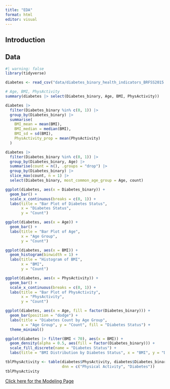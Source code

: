 ---
title: "EDA"
format: html
editor: visual
---

## Introduction

## Data
```{r}
#| warning: false
library(tidyverse)

diabetes <- read_csv("data/diabetes_binary_health_indicators_BRFSS2015.csv")

# Age, BMI, PhysActivity
summary(diabetes |> select(Diabetes_binary, Age, BMI, PhysActivity))

diabetes |> 
  filter(Diabetes_binary %in% c(0, 1)) |>
  group_by(Diabetes_binary) |>
  summarise(
    BMI_mean = mean(BMI),
    BMI_median = median(BMI),
    BMI_sd = sd(BMI),
    PhysActivity_prop = mean(PhysActivity)
  )

diabetes |>
  filter(Diabetes_binary %in% c(0, 1)) |>
  group_by(Diabetes_binary, Age) |>
  summarise(count = n(), .groups = "drop") |>
  group_by(Diabetes_binary) |>
  slice_max(count, n = 1) |>
  select(Diabetes_binary, most_common_age_group = Age, count)

ggplot(diabetes, aes(x = Diabetes_binary)) +
  geom_bar() +
  scale_x_continuous(breaks = c(0, 1)) +
  labs(title = "Bar Plot of Diabetes Status",
       x = "Diabetes Status",
       y = "Count")

ggplot(diabetes, aes(x = Age)) +
  geom_bar() +
  labs(title = "Bar Plot of Age",
       x = "Age Group",
       y = "Count")

ggplot(diabetes, aes(x = BMI)) +
  geom_histogram(binwidth = 1) +
  labs(title = "Histogram of BMI",
       x = "BMI",
       y = "Count")

ggplot(diabetes, aes(x = PhysActivity)) +
  geom_bar() +
  scale_x_continuous(breaks = c(0, 1)) +
  labs(title = "Bar Plot of PhysActivity",
       x = "PhysActivity",
       y = "Count")

ggplot(diabetes, aes(x = Age, fill = factor(Diabetes_binary))) +
  geom_bar(position = "dodge") +
  labs(title = "Diabetes Count by Age Group",
       x = "Age Group", y = "Count", fill = "Diabetes Status") +
  theme_minimal()

ggplot(diabetes |> filter(BMI < 70), aes(x = BMI)) +
  geom_density(alpha = 0.5, aes(fill = factor(Diabetes_binary))) +
  scale_fill_discrete(name = "Diabetes Status") +
  labs(title = "BMI Distribution by Diabetes Status", x = "BMI", y = "Density")

tblPhysActivity <- table(diabetes$PhysActivity, diabetes$Diabetes_binary, 
                         dnn = c("Physical Activity", "Diabetes"))
tblPhysActivity
```

[Click here for the Modeling Page](Modeling.html)